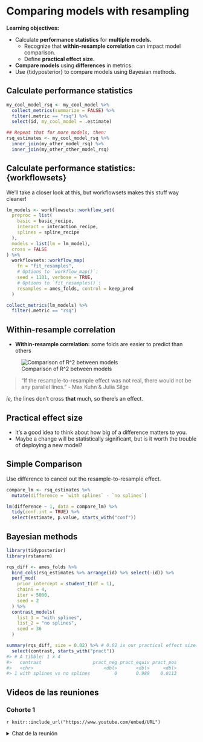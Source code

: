 # Comparing models with resampling

**Learning objectives:**

- Calculate **performance statistics** for **multiple models.**
  - Recognize that **within-resample correlation** can impact model comparison.
  - Define **practical effect size.**
- **Compare models** using **differences** in metrics.
- Use {tidyposterior} to compare models using Bayesian methods.

## Calculate performance statistics

```r
my_cool_model_rsq <- my_cool_model %>% 
  collect_metrics(summarize = FALSE) %>% 
  filter(.metric == "rsq") %>% 
  select(id, my_cool_model = .estimate)

## Repeat that for more models, then:
rsq_estimates <- my_cool_model_rsq %>% 
  inner_join(my_other_model_rsq) %>% 
  inner_join(my_other_other_model_rsq)
```

## Calculate performance statistics: {workflowsets}

We'll take a closer look at this, but workflowsets makes this stuff way cleaner!

```r
lm_models <- workflowsets::workflow_set(
  preproc = list(
    basic = basic_recipe,
    interact = interaction_recipe,
    splines = spline_recipe
  ),
  models = list(lm = lm_model),
  cross = FALSE
) %>% 
  workflowsets::workflow_map(
    fn = "fit_resamples", 
    # Options to `workflow_map()`: 
    seed = 1101, verbose = TRUE,
    # Options to `fit_resamples()`: 
    resamples = ames_folds, control = keep_pred
  )

collect_metrics(lm_models) %>% 
  filter(.metric == "rsq")
```

## Within-resample correlation

- **Within-resample correlation:** some folds are easier to predict than others

![Comparison of R^2 between models](images/compare-rsq-plot-1.svg)

> "If the resample-to-resample effect was not real, there would not be any parallel lines."
> - Max Kuhn & Julia Silge

*ie,* the lines don't cross **that** much, so there's an effect.

## Practical effect size

- It's a good idea to think about how big of a difference matters to you.
- Maybe a change will be statistically significant, but is it worth the trouble of deploying a new model?

## Simple Comparison

Use difference to cancel out the resample-to-resample effect.

```r
compare_lm <- rsq_estimates %>% 
  mutate(difference = `with splines` - `no splines`)

lm(difference ~ 1, data = compare_lm) %>% 
  tidy(conf.int = TRUE) %>% 
  select(estimate, p.value, starts_with("conf"))
```

## Bayesian methods

```r
library(tidyposterior)
library(rstanarm)

rqs_diff <- ames_folds %>% 
  bind_cols(rsq_estimates %>% arrange(id) %>% select(-id)) %>% 
  perf_mod(
    prior_intercept = student_t(df = 1),
    chains = 4,
    iter = 5000,
    seed = 2
  ) %>% 
  contrast_models(
    list_1 = "with splines",
    list_2 = "no splines",
    seed = 36
  )

summary(rqs_diff, size = 0.02) %>% # 0.02 is our practical effect size.
  select(contrast, starts_with("pract"))
#> # A tibble: 1 x 4
#>   contrast                   pract_neg pract_equiv pract_pos
#>   <chr>                          <dbl>       <dbl>     <dbl>
#> 1 with splines vs no splines         0       0.989    0.0113
```


## Videos de las reuniones

### Cohorte 1

`r knitr::include_url("https://www.youtube.com/embed/URL")`

<details>
  <summary> Chat de la reunión </summary>
  
```
LOG
```
</details>
